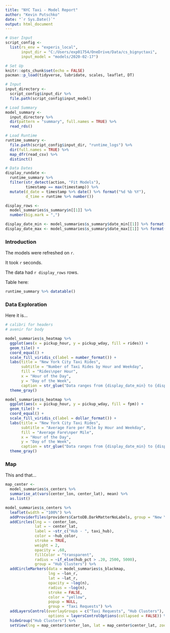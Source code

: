 ```yaml
---
title: "NYC Taxi - Model Report"
author: "Kevin Putschko"
date: "`r Sys.Date()`"
output: html_document
---
```


```r

# User Input
script_config <-
  list(rs_env = "experis_local",
       input_dir = "C:/Users/exp01754/OneDrive/Data/cs_bignyctaxi",
       input_model = "models/2020-02-17")

# Set Up
knitr::opts_chunk$set(echo = FALSE)
pacman::p_load(tidyverse, lubridate, scales, leaflet, DT)

# Input
input_directory <- 
  script_config$input_dir %>%
  file.path(script_config$input_model)

# Load Summary
model_summary <-
  input_directory %>% 
  dir(pattern = "summary", full.names = TRUE) %>% 
  read_rds()

# Load Runtime
runtime_summary <- 
  file.path(script_config$input_dir, "runtime_logs") %>% 
  dir(full.names = TRUE) %>% 
  map_dfr(read_csv) %>% 
  distinct()

# Data Dates
display_rundate <- 
  runtime_summary %>% 
  filter(str_detect(action, "Fit Models"),
         timestamp == max(timestamp)) %>% 
  mutate(d_date = timestamp %>% date() %>% format("%d %b %Y"),
         d_time = runtime %>% number())

display_rows <- 
  model_summaries$s_summary$n[[1]] %>% 
  number(big.mark = ",")

display_date_min <- model_summaries$s_summary$date_min[[1]] %>% format("%b %Y")
display_date_max <- model_summaries$s_summary$date_max[[1]] %>% format("%b %Y")
```


### Introduction

The models were refreshed on `r `.  

It took `r ` seconds.

The data had `r display_rows` rows.

Table here:

```r
runtime_summary %>% datatable()
```

### Data Exploration

Here it is...

```r
# calibri for headers
# avenir for body

model_summaries$s_heatmap %>%
  ggplot(aes(x = pickup_hour, y = pickup_wday, fill = rides)) +
  geom_tile() +
  coord_equal() +
  scale_fill_viridis_c(label = number_format()) +
  labs(title = "New York City Taxi Rides", 
       subtitle = "Number of Taxi Rides by Hour and Weekday",
       fill = "Rides\nper Hour",
       x = "Hour of the Day",
       y = "Day of the Week",
       caption = str_glue("Data ranges from {display_date_min} to {display_date_max}")) +
  theme_gray()

model_summaries$s_heatmap %>%
  ggplot(aes(x = pickup_hour, y = pickup_wday, fill = fpm)) +
  geom_tile() +
  coord_equal() +
  scale_fill_viridis_c(label = dollar_format()) +
  labs(title = "New York City Taxi Rides", 
       subtitle = "Average Fare per Mile by Hour and Weekday",
       fill = "Average Fare\nper Mile",
       x = "Hour of the Day",
       y = "Day of the Week",
       caption = str_glue("Data ranges from {display_date_min} to {display_date_max}")) +
  theme_gray()
```

### Map

This and that...

```r
map_center <-
  model_summaries$s_centers %>%
  summarise_at(vars(center_lon, center_lat), mean) %>%
  as.list()

model_summaries$s_centers %>%
  leaflet(width = "100%") %>%
  addProviderTiles(providers$CartoDB.DarkMatterNoLabels, group = "New York City") %>%
  addCircles(lng = ~ center_lon,
             lat = ~ center_lat,
             label = ~str_c("Hub - ", taxi_hub),
             color = ~hub_color,
             stroke = TRUE,
             weight = 2,
             opacity = .60,
             fillColor = "transparent",
             radius = ~if_else(hub_pct > .20, 2500, 5000),
             group = "Hub Clusters") %>%
  addCircleMarkers(data = model_summaries$s_blackmap,
                   lng = ~lon_r,
                   lat = ~lat_r,
                   opacity = ~log(n),
                   radius = ~log(n),
                   stroke = FALSE,
                   color = "yellow",
                   popup = NULL,
                   group = "Taxi Requests") %>%
  addLayersControl(overlayGroups = c("Taxi Requests", "Hub Clusters"),
                   options = layersControlOptions(collapsed = FALSE)) %>%
  hideGroup("Hub Clusters") %>%
  setView(lng = map_center$center_lon, lat = map_center$center_lat, zoom = 10)
```

